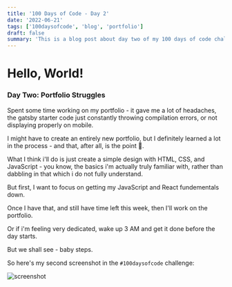 ```yaml
---
title: '100 Days of Code - Day 2'
date: '2022-06-21'
tags: ['100daysofcode', 'blog', 'portfolio']
draft: false
summary: 'This is a blog post about day two of my 100 days of code challenge.'
---
```


# Hello, World!

### Day Two: Portfolio Struggles

Spent some time working on my portfolio - it gave me a lot of headaches, the gatsby starter code just constantly throwing compilation errors, or not displaying properly on mobile.

I might have to create an entirely new portfolio, but I definitely learned a lot in the process - and that, after all, is the point 💯.

What I think i'll do is just create a simple design with HTML, CSS, and JavaScript - you know, the basics i'm actually truly familiar with, rather than dabbling in that which i do not fully understand.

But first, I want to focus on getting my JavaScript and React fundementals down.

Once I have that, and still have time left this week, then I'll work on the portfolio.

Or if i'm feeling very dedicated, wake up 3 AM and get it done before the day starts.

But we shall see - baby steps.

So here's my second screenshot in the `#100daysofcode` challenge:

![screenshot](/static/images/day-two.png)
